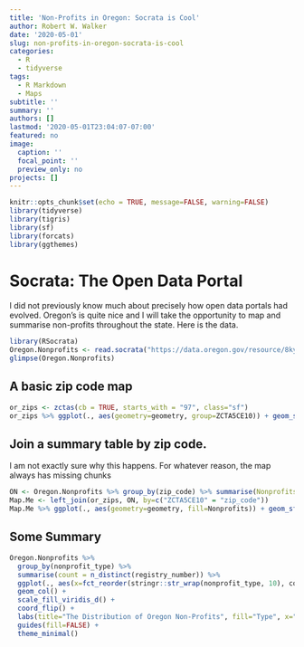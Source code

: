 ```yaml
---
title: 'Non-Profits in Oregon: Socrata is Cool'
author: Robert W. Walker
date: '2020-05-01'
slug: non-profits-in-oregon-socrata-is-cool
categories:
  - R
  - tidyverse
tags:
  - R Markdown
  - Maps
subtitle: ''
summary: ''
authors: []
lastmod: '2020-05-01T23:04:07-07:00'
featured: no
image:
  caption: ''
  focal_point: ''
  preview_only: no
projects: []
---
```


```r
knitr::opts_chunk$set(echo = TRUE, message=FALSE, warning=FALSE)
library(tidyverse)
library(tigris)
library(sf)
library(forcats)
library(ggthemes)
```


# Socrata: The Open Data Portal

I did not previously know much about precisely how open data portals had evolved.  Oregon's is quite nice and I will take the opportunity to map and summarise non-profits throughout the state.  Here is the data.

```r
library(RSocrata)
Oregon.Nonprofits <- read.socrata("https://data.oregon.gov/resource/8kyv-b2kw.csv")
glimpse(Oregon.Nonprofits)
```

## A basic zip code map

```r
or_zips <- zctas(cb = TRUE, starts_with = "97", class="sf")
or_zips %>% ggplot(., aes(geometry=geometry, group=ZCTA5CE10)) + geom_sf()
```

## Join a summary table by zip code.

I am not exactly sure why this happens.  For whatever reason, the map always has missing chunks

```r
ON <- Oregon.Nonprofits %>% group_by(zip_code) %>% summarise(Nonprofits = n_distinct(registry_number)) %>% ungroup()
Map.Me <- left_join(or_zips, ON, by=c("ZCTA5CE10" = "zip_code"))
Map.Me %>% ggplot(., aes(geometry=geometry, fill=Nonprofits)) + geom_sf() + scale_fill_viridis_c()
```

## Some Summary

```r
Oregon.Nonprofits %>% 
  group_by(nonprofit_type) %>% 
  summarise(count = n_distinct(registry_number)) %>% 
  ggplot(., aes(x=fct_reorder(stringr::str_wrap(nonprofit_type, 10), count), y=count, fill=nonprofit_type)) + 
  geom_col() + 
  scale_fill_viridis_d() + 
  coord_flip() + 
  labs(title="The Distribution of Oregon Non-Profits", fill="Type", x="") + 
  guides(fill=FALSE) + 
  theme_minimal()
```

